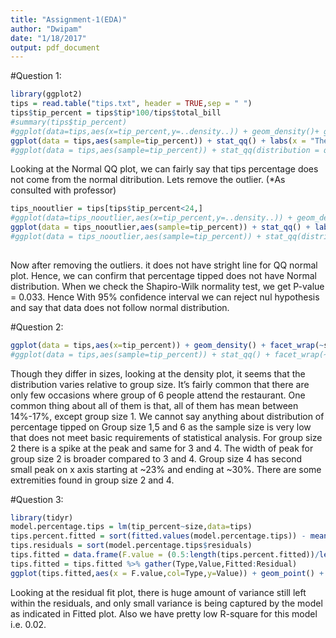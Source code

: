 ```yaml
---
title: "Assignment-1(EDA)"
author: "Dwipam"
date: "1/18/2017"
output: pdf_document
---
```


#Question 1:  
```r
library(ggplot2)
tips = read.table("tips.txt", header = TRUE,sep = " ")
tips$tip_percent = tips$tip*100/tips$total_bill
#summary(tips$tip_percent)
#ggplot(data=tips,aes(x=tip_percent,y=..density..)) + geom_density()+ geom_histogram(fill = 22,bins=40,alpha = 0.5) + labs(x = "Tip in %", y= "Density",title="Density Distribution") + scale_x_continuous(breaks = seq(0,60,4))
ggplot(data = tips,aes(sample=tip_percent)) + stat_qq() + labs(x = "Theorotical Quantiles",y="Tip in percentage",title="QQ Plot for Normal Distribution")
#ggplot(data = tips,aes(sample=tip_percent)) + stat_qq(distribution = qunif)+ labs(x = "Theorotical Quantiles",title="QQ Plot for Uniform Distribution")
```
  
Looking at the Normal QQ plot, we can fairly say that tips percentage does not come from the normal ditribution. Lets remove the outlier. 
(*As consulted with professor)

```r
tips_nooutlier = tips[tips$tip_percent<24,]
#ggplot(data=tips_nooutlier,aes(x=tip_percent,y=..density..)) + geom_density()+ geom_histogram(fill = 22,bins=40,alpha = 0.5) + labs(x = "Tip in %", y= "Density",title="Density Distribution") + scale_x_continuous(breaks = seq(0,60,4))
ggplot(data = tips_nooutlier,aes(sample=tip_percent)) + stat_qq() + labs(x = "Theorotical Quantiles",y="Tip in percentage",title="QQ Plot for Normal Distribution")
#ggplot(data = tips_nooutlier,aes(sample=tip_percent)) + stat_qq(distribution = qunif)+ labs(x = "Theorotical Quantiles",title="QQ Plot for Uniform Distribution")
  
```
  
Now after removing the outliers. it does not have stright line for QQ normal plot. Hence, we can confirm that percentage tipped does not have Normal distribution. When we check the Shapiro-Wilk normality test, we get P-value = 0.033. Hence With 95% confidence interval we can reject nul hypothesis and say that data does not follow normal distribution.

#Question 2:  
```r
ggplot(data = tips,aes(x=tip_percent)) + geom_density() + facet_wrap(~size) + labs(x="Tip percent",title="Density plot for Tip percent relative to group size")
#ggplot(data = tips,aes(sample=tip_percent)) + stat_qq() + facet_wrap(~size) + labs(y="Tip percent",title="Tip percentage vs Group Size")
```  

Though they differ in sizes, looking at the density plot, it seems that the distribution varies relative to group size. It's fairly common that there are only few occasions where group of 6 people attend the restaurant. One common thing about all of them is that, all of them has mean between 14%-17%, except group size 1. We cannot say anything about distribution of percentage tipped on Group size 1,5 and 6 as the sample size is very low that does not meet basic requirements of statistical analysis. For group size 2 there is a spike at the peak and same for 3 and 4. The width of peak for group size 2 is broader compared to 3 and 4. Group size 4 has second small peak on x axis starting at ~23% and ending at ~30%. There are some extremities found in group size 2 and 4.

#Question 3:  
```r
library(tidyr)
model.percentage.tips = lm(tip_percent~size,data=tips)
tips.percent.fitted = sort(fitted.values(model.percentage.tips)) - mean(fitted.values(model.percentage.tips))
tips.residuals = sort(model.percentage.tips$residuals)
tips.fitted = data.frame(F.value = (0.5:length(tips.percent.fitted))/length(tips.percent.fitted),Fitted = tips.percent.fitted,Residual = tips.residuals)
tips.fitted = tips.fitted %>% gather(Type,Value,Fitted:Residual)
ggplot(tips.fitted,aes(x = F.value,col=Type,y=Value)) + geom_point() + facet_wrap(~Type) + labs(title = "Residual-Fit plot",xlab = "F Value")
```
  
Looking at the residual fit plot, there is huge amount of variance still left within the residuals, and only small variance is being captured by the model as indicated in Fitted plot. Also we have pretty low R-square for this model i.e. 0.02. 

